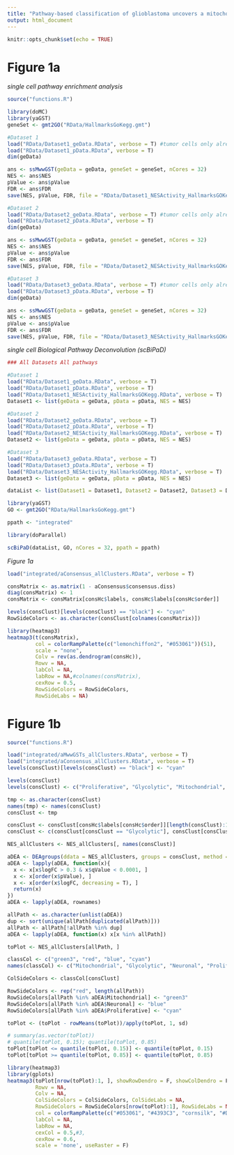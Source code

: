 ```yaml
---
title: "Pathway-based classification of glioblastoma uncovers a mitochondrial subtype with therapeutic vulnerabilities"
output: html_document
---
```


```r
knitr::opts_chunk$set(echo = TRUE)
```

# Figure 1a

*single cell pathway enrichment analysis*

```r
source("functions.R")

library(doMC)
library(yaGST)
geneSet <- gmt2GO("RData/HallmarksGoKegg.gmt")

#Dataset 1
load("RData/Dataset1_geData.RData", verbose = T) #tumor cells only already normalized (tpm + magic)
load("RData/Dataset1_pData.RData", verbose = T)
dim(geData)
```

```r
ans <- ssMwwGST(geData = geData, geneSet = geneSet, nCores = 32)
NES <- ans$NES
pValue <- ans$pValue
FDR <- ans$FDR
save(NES, pValue, FDR, file = "RData/Dataset1_NESActivity_HallmarksGOKegg.RData")
```

```r
#Dataset 2
load("RData/Dataset2_geData.RData", verbose = T) #tumor cells only already normalized (tpm + magic)
load("RData/Dataset2_pData.RData", verbose = T)
dim(geData)
```

```r
ans <- ssMwwGST(geData = geData, geneSet = geneSet, nCores = 32)
NES <- ans$NES
pValue <- ans$pValue
FDR <- ans$FDR
save(NES, pValue, FDR, file = "RData/Dataset2_NESActivity_HallmarksGOKegg.RData") 
```

```r
#Dataset 3
load("RData/Dataset3_geData.RData", verbose = T) #tumor cells only already normalized (tpm + magic)
load("RData/Dataset3_pData.RData", verbose = T)
dim(geData)
```

```r
ans <- ssMwwGST(geData = geData, geneSet = geneSet, nCores = 32)
NES <- ans$NES
pValue <- ans$pValue
FDR <- ans$FDR
save(NES, pValue, FDR, file = "RData/Dataset3_NESActivity_HallmarksGOKegg.RData") 
```

*single cell Biological Pathway Deconvolution (scBiPaD)*

```r
### All Datasets All pathways

#Dataset 1
load("RData/Dataset1_geData.RData", verbose = T)
load("RData/Dataset1_pData.RData", verbose = T)
load("RData/Dataset1_NESActivity_HallmarksGOKegg.RData", verbose = T)
Dataset1 <- list(geData = geData, pData = pData, NES = NES)

#Dataset 2
load("RData/Dataset2_geData.RData", verbose = T)
load("RData/Dataset2_pData.RData", verbose = T)
load("RData/Dataset2_NESActivity_HallmarksGOKegg.RData", verbose = T)
Dataset2 <- list(geData = geData, pData = pData, NES = NES)

#Dataset 3
load("RData/Dataset3_geData.RData", verbose = T)
load("RData/Dataset3_pData.RData", verbose = T)
load("RData/Dataset3_NESActivity_HallmarksGOKegg.RData", verbose = T)
Dataset3 <- list(geData = geData, pData = pData, NES = NES)

dataList <- list(Dataset1 = Dataset1, Dataset2 = Dataset2, Dataset3 = Dataset3)

library(yaGST)
GO <- gmt2GO("RData/HallmarksGoKegg.gmt")

ppath <- "integrated"

library(doParallel)
```

```r
scBiPaD(dataList, GO, nCores = 32, ppath = ppath)
```

*Figure 1a*

```r
load("integrated/aConsensus_allClusters.RData", verbose = T)

consMatrix <- as.matrix(1 - aConsensus$consensus.diss)
diag(consMatrix) <- 1
consMatrix <- consMatrix[consHc$labels, consHc$labels[consHc$order]]

levels(consClust)[levels(consClust) == "black"] <- "cyan"
RowSideColors <- as.character(consClust[colnames(consMatrix)])

library(heatmap3)
heatmap3(t(consMatrix),
         col = colorRampPalette(c("lemonchiffon2", "#053061"))(51),
         scale = "none",
         Colv = rev(as.dendrogram(consHc)),
         Rowv = NA,
         labCol = NA,
         labRow = NA,#colnames(consMatrix),
         cexRow = 0.5,
         RowSideColors = RowSideColors,
         RowSideLabs = NA)
```


# Figure 1b

```r
source("functions.R")

load("integrated/aMwwGSTs_allClusters.RData", verbose = T)
load("integrated/aConsensus_allClusters.RData", verbose = T)
levels(consClust)[levels(consClust) == "black"] <- "cyan"

levels(consClust)
levels(consClust) <- c("Proliferative", "Glycolytic", "Mitochondrial", "Neuronal")

tmp <- as.character(consClust)
names(tmp) <- names(consClust)
consClust <- tmp

consClust <- consClust[consHc$labels[consHc$order]][length(consClust):1]
consClust <- c(consClust[consClust == "Glycolytic"], consClust[consClust == "Mitochondrial"], consClust[consClust == "Neuronal"], consClust[consClust == "Proliferative"])

NES_allClusters <- NES_allClusters[, names(consClust)]

aDEA <- DEAgroups(ddata = NES_allClusters, groups = consClust, method = "MWW")
aDEA <- lapply(aDEA, function(x){
  x <- x[x$logFC > 0.3 & x$qValue < 0.0001, ]
  x <- x[order(x$pValue), ]
  x <- x[order(x$logFC, decreasing = T), ]
  return(x)
})
aDEA <- lapply(aDEA, rownames)

allPath <- as.character(unlist(aDEA))
dup <- sort(unique(allPath[duplicated(allPath)]))
allPath <- allPath[!allPath %in% dup]
aDEA <- lapply(aDEA, function(x) x[x %in% allPath])

toPlot <- NES_allClusters[allPath, ]

classCol <- c("green3", "red", "blue", "cyan")
names(classCol) <- c("Mitochondrial", "Glycolytic", "Neuronal", "Proliferative")

ColSideColors <- classCol[consClust]

RowSideColors <- rep("red", length(allPath))
RowSideColors[allPath %in% aDEA$Mitochondrial] <- "green3"
RowSideColors[allPath %in% aDEA$Neuronal] <- "blue"
RowSideColors[allPath %in% aDEA$Proliferative] <- "cyan"

toPlot <- (toPlot - rowMeans(toPlot))/apply(toPlot, 1, sd)

# summary(as.vector(toPlot))
# quantile(toPlot, 0.15); quantile(toPlot, 0.85)
toPlot[toPlot <= quantile(toPlot, 0.15)] <- quantile(toPlot, 0.15)
toPlot[toPlot >= quantile(toPlot, 0.85)] <- quantile(toPlot, 0.85)

library(heatmap3)
library(gplots)
heatmap3(toPlot[nrow(toPlot):1, ], showRowDendro = F, showColDendro = F,
         Rowv = NA,
         Colv = NA,
         ColSideColors = ColSideColors, ColSideLabs = NA,
         RowSideColors = RowSideColors[nrow(toPlot):1], RowSideLabs = NA,
         col = colorRampPalette(c("#053061", "#4393C3", "cornsilk", "#D6604D", "#67001F"))(75),
         labCol = NA,
         labRow = NA,
         cexCol = 0.5,#3,
         cexRow = 0.6,
         scale = 'none', useRaster = F)


```

